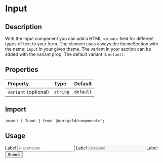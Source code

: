 
<Meta title="Components/Input" />

# Input

## Description

With the Input component you can add a HTML `<input>` field for different types of text to your form.
The element uses always the themeSection with the name: `input` in your given theme. The variant in your section can be added with the variant prop. The default variant is `default`.

## Properties

| Property             | Type     | Default   |
| :------------------- | :------- | :-------- |
| `variant` (optional) | `string` | `default` |

## Import

```tsx
import { Input } from '@marigold/components';
```

## Usage

<Canvas>
  <Story name="Input">
    <div>
      <Label htmlFor="input">
        Label
        <Input id="input" placeholder="Placeholder" />
      </Label>
      <Label htmlFor="input2">
        Label
        <Input id="input2" placeholder="Disabled" disabled />
      </Label>
      <Label htmlFor="input3">
        Label
        <Input id="input2" type="submit" />
      </Label>
    </div>
  </Story>
</Canvas>
